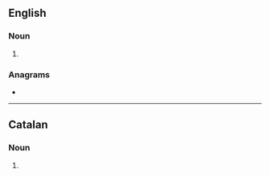 {{also|Gaiters}}
==English==

===Noun===
{{head|en|noun plural form}}

# {{plural of|gaiter|lang=en}}

===Anagrams===
* {{anagrams|en|a=aegirst|Staiger|agister|aigrets|seagirt|stagier|tirages|triages}}

----

==Catalan==

===Noun===
{{head|ca|noun form}}

# {{plural of|gaiter|lang=ca}}
